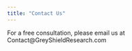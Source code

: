 ```yaml
---
title: "Contact Us"
---
```


For a free consultation, please email us at Contact\@GreyShieldResearch.com

```         
```
